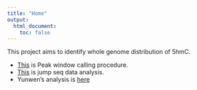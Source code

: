 ```yaml
---
title: "Home"
output:
  html_document:
    toc: false
---
```


This project aims to identify whole genome distribution of 5hmC.  

*  [This](PeakCalling-procedure.html) is Peak window calling procedure. 
* [This](JumpSeq-analysis.html) is jump seq data analysis. 
* Yunwen's analysis is [here][Yuwen]

[Yuwen]: http://liu-genomics.github.io/Tiao_Seq/index.html

